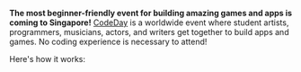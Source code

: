 **The most beginner-friendly event for building amazing games and apps is
coming to Singapore!** [CodeDay](https://www.codeday.org) is a worldwide event where student artists,
programmers, musicians, actors, and writers get together to build apps
and games. No coding experience is necessary to attend!

Here's how it works:
